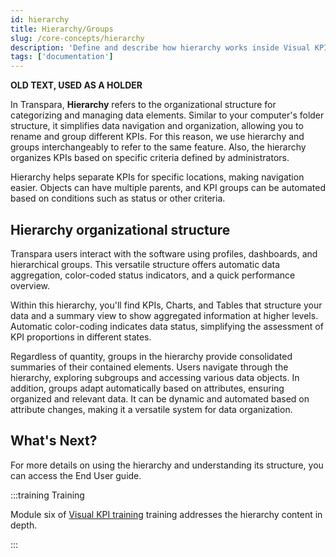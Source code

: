 ```yaml
---
id: hierarchy
title: Hierarchy/Groups
slug: /core-concepts/hierarchy
description: 'Define and describe how hierarchy works inside Visual KPI.'
tags: ['documentation']
---
```



**OLD TEXT, USED AS A HOLDER**

In Transpara, **Hierarchy** refers to the organizational structure for categorizing and managing data elements. Similar to your computer's folder structure, it simplifies data navigation and organization, allowing you to rename and group different KPIs. For this reason, we use hierarchy and groups interchangeably to refer to the same feature. Also, the hierarchy organizes KPIs based on specific criteria defined by administrators. 

Hierarchy helps separate KPIs for specific locations, making navigation easier. Objects can have multiple parents, and KPI groups can be automated based on conditions such as status or other criteria.

## Hierarchy organizational structure

Transpara users interact with the software using profiles, dashboards, and hierarchical groups. This versatile structure offers automatic data aggregation, color-coded status indicators, and a quick performance overview.

Within this hierarchy, you'll find KPIs, Charts, and Tables that structure your data and a summary view to show aggregated information at higher levels. Automatic color-coding indicates data status, simplifying the assessment of KPI proportions in different states. 

Regardless of quantity, groups in the hierarchy provide consolidated summaries of their contained elements. Users navigate through the hierarchy, exploring subgroups and accessing various data objects. In addition, groups adapt automatically based on attributes, ensuring organized and relevant data. It can be dynamic and automated based on attribute changes, making it a versatile system for data organization.

## What's Next?

For more details on using the hierarchy and understanding its structure, you can access the End User guide.

:::training Training

Module six of [Visual KPI training](https://www.transpara.com/lesson/groups-hierarchy-end-user/) training addresses the hierarchy content in depth. 

:::

